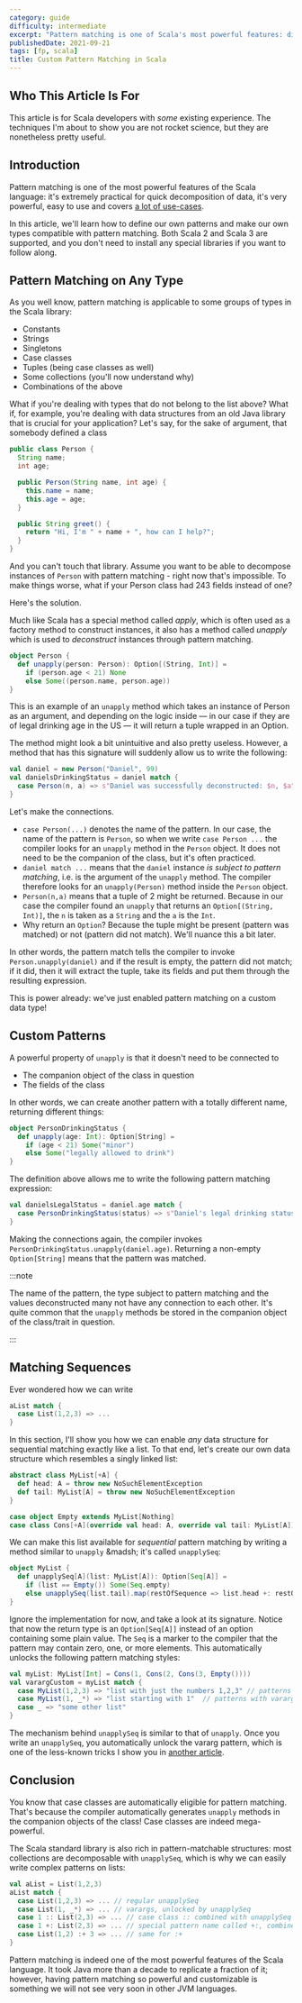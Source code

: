 ```yaml
---
category: guide
difficulty: intermediate
excerpt: "Pattern matching is one of Scala's most powerful features: discover how to customize it and create your own patterns in this article"
publishedDate: 2021-09-21
tags: [fp, scala]
title: Custom Pattern Matching in Scala
---
```


## Who This Article Is For

This article is for Scala developers with _some_ existing experience. The techniques I'm about to show you are not rocket science, but they are nonetheless pretty useful.

## Introduction

Pattern matching is one of the most powerful features of the Scala language: it's extremely practical for quick decomposition of data, it's very powerful, easy to use and covers [a lot of use-cases](/articles/8-pattern-matching-tricks-in-scala).

In this article, we'll learn how to define our own patterns and make our own types compatible with pattern matching. Both Scala 2 and Scala 3 are supported, and you don't need to install any special libraries if you want to follow along.

## Pattern Matching on Any Type

As you well know, pattern matching is applicable to some groups of types in the Scala library:

- Constants
- Strings
- Singletons
- Case classes
- Tuples (being case classes as well)
- Some collections (you'll now understand why)
- Combinations of the above

What if you're dealing with types that do not belong to the list above? What if, for example, you're dealing with data structures from an old Java library that is crucial for your application? Let's say, for the sake of argument, that somebody defined a class

```java
public class Person {
  String name;
  int age;

  public Person(String name, int age) {
    this.name = name;
    this.age = age;
  }

  public String greet() {
    return "Hi, I'm " + name + ", how can I help?";
  }
}
```

And you can't touch that library. Assume you want to be able to decompose instances of `Person` with pattern matching - right now that's impossible. To make things worse, what if your Person class had 243 fields instead of one?

Here's the solution.

Much like Scala has a special method called _apply_, which is often used as a factory method to construct instances, it also has a method called _unapply_ which is used to _deconstruct_ instances through pattern matching.

```scala
object Person {
  def unapply(person: Person): Option[(String, Int)] =
    if (person.age < 21) None
    else Some((person.name, person.age))
}
```

This is an example of an `unapply` method which takes an instance of Person as an argument, and depending on the logic inside &mdash; in our case if they are of legal drinking age in the US &mdash; it will return a tuple wrapped in an Option.

The method might look a bit unintuitive and also pretty useless. However, a method that has this signature will suddenly allow us to write the following:

```scala
val daniel = new Person("Daniel", 99)
val danielsDrinkingStatus = daniel match {
  case Person(n, a) => s"Daniel was successfully deconstructed: $n, $a"
}
```

Let's make the connections.

- `case Person(...)` denotes the name of the pattern. In our case, the name of the pattern is `Person`, so when we write `case Person ...` the compiler looks for an `unapply` method in the `Person` object. It does not need to be the companion of the class, but it's often practiced.
- `daniel match ...` means that the `daniel` instance _is subject to pattern matching_, i.e. is the argument of the `unapply` method. The compiler therefore looks for an `unapply(Person)` method inside the `Person` object.
- `Person(n,a)` means that a tuple of 2 might be returned. Because in our case the compiler found an `unapply` that returns an `Option[(String, Int)]`, the `n` is taken as a `String` and the `a` is the `Int`.
- Why return an `Option`? Because the tuple might be present (pattern was matched) or not (pattern did not match). We'll nuance this a bit later.

In other words, the pattern match tells the compiler to invoke `Person.unapply(daniel)` and if the result is empty, the pattern did not match; if it did, then it will extract the tuple, take its fields and put them through the resulting expression.

This is power already: we've just enabled pattern matching on a custom data type!

## Custom Patterns

A powerful property of `unapply` is that it doesn't need to be connected to

- The companion object of the class in question
- The fields of the class

In other words, we can create another pattern with a totally different name, returning different things:

```scala
object PersonDrinkingStatus {
  def unapply(age: Int): Option[String] =
    if (age < 21) Some("minor")
    else Some("legally allowed to drink")
}
```

The definition above allows me to write the following pattern matching expression:

```scala
val danielsLegalStatus = daniel.age match {
  case PersonDrinkingStatus(status) => s"Daniel's legal drinking status is $status"
}
```

Making the connections again, the compiler invokes `PersonDrinkingStatus.unapply(daniel.age)`. Returning a non-empty `Option[String]` means that the pattern was matched.

:::note

The name of the pattern, the type subject to pattern matching and the values deconstructed many not have any connection to each other. It's quite common that the `unapply` methods be stored in the companion object of the class/trait in question.

:::

## Matching Sequences

Ever wondered how we can write

```scala
aList match {
  case List(1,2,3) => ...
}
```

In this section, I'll show you how we can enable _any_ data structure for sequential matching exactly like a list. To that end, let's create our own data structure which resembles a singly linked list:

```scala
abstract class MyList[+A] {
  def head: A = throw new NoSuchElementException
  def tail: MyList[A] = throw new NoSuchElementException
}

case object Empty extends MyList[Nothing]
case class Cons[+A](override val head: A, override val tail: MyList[A]) extends MyList[A]
```

We can make this list available for _sequential_ pattern matching by writing a method similar to `unapply` &madsh; it's called `unapplySeq`:

```scala
object MyList {
  def unapplySeq[A](list: MyList[A]): Option[Seq[A]] =
    if (list == Empty()) Some(Seq.empty)
    else unapplySeq(list.tail).map(restOfSequence => list.head +: restOfSequence)
}
```

Ignore the implementation for now, and take a look at its signature. Notice that now the return type is an `Option[Seq[A]]` instead of an option containing some plain value. The `Seq` is a marker to the compiler that the pattern may contain zero, one, or more elements. This automatically unlocks the following pattern matching styles:

```scala
val myList: MyList[Int] = Cons(1, Cons(2, Cons(3, Empty())))
val varargCustom = myList match {
  case MyList(1,2,3) => "list with just the numbers 1,2,3" // patterns with a finite number of values
  case MyList(1, _*) => "list starting with 1"  // patterns with varargs
  case _ => "some other list"
}
```

The mechanism behind `unapplySeq` is similar to that of `unapply`. Once you write an `unapplySeq`, you automatically unlock the vararg pattern, which is one of the less-known tricks I show you in [another article](/articles/8-pattern-matching-tricks-in-scala).

## Conclusion

You know that case classes are automatically eligible for pattern matching. That's because the compiler automatically generates `unapply` methods in the companion objects of the class! Case classes are indeed mega-powerful.

The Scala standard library is also rich in pattern-matchable structures: most collections are decomposable with `unapplySeq`, which is why we can easily write complex patterns on lists:

```scala
val aList = List(1,2,3)
aList match {
  case List(1,2,3) => ... // regular unapplySeq
  case List(1, _*) => ... // varargs, unlocked by unapplySeq
  case 1 :: List(2,3) => ... // case class :: combined with unapplySeq of the rest of the list
  case 1 +: List(2,3) => ... // special pattern name called +:, combined with unapplySeq
  case List(1,2) :+ 3 => ... // same for :+
}
```

Pattern matching is indeed one of the most powerful features of the Scala language. It took Java more than a decade to replicate a fraction of it; however, having pattern matching so powerful and customizable is something we will not see very soon in other JVM languages.
